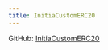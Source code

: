```yaml
---
title: InitiaCustomERC20
---
```


GitHub: [InitiaCustomERC20](https://github.com/initia-labs/initia-evm-contracts/blob/main/src/InitiaCustomERC20.sol)